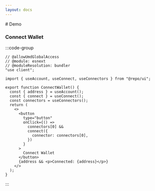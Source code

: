 ```yaml
---
layout: docs
---
```



<Providers>
# Demo

### Connect Wallet

:::code-group

<div data-title="Preview">
  <ConnectWallet />
</div>

```tsx twoslash [example.tsx]
// @allowUmdGlobalAccess
// @module: esnext
// @moduleResolution: bundler
"use client";

import { useAccount, useConnect, useConnectors } from "@repo/ui";

export function ConnectWallet() {
  const { address } = useAccount();
  const { connect } = useConnect();
  const connectors = useConnectors();
  return (
    <>
      <button
        type="button"
        onClick={() =>
          connectors[0] &&
          connect({
            connector: connectors[0],
          })
        }
      >
        Connect Wallet
      </button>
      {address && <p>Connected: {address}</p>}
    </>
  );
}
```

:::

</Providers>

